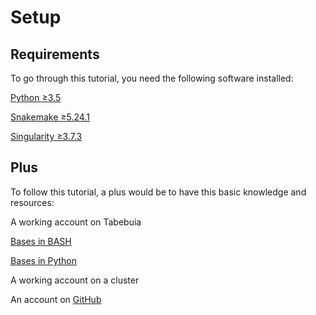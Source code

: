 # Setup {-}

## Requirements {-}

To go through this tutorial, you need the following software installed:

[Python ≥3.5](https://www.python.org/)

[Snakemake ≥5.24.1](https://snakemake.readthedocs.io/en/stable/)

[Singularity ≥3.7.3](https://sylabs.io/guides/3.5/user-guide/quick_start.html)

## Plus {-}

To follow this tutorial, a plus would be to have this basic knowledge and resources:

A working account on Tabebuia

[Bases in BASH](https://www.pierre-giraud.com/shell-bash/)

[Bases in Python](https://www.pierre-giraud.com/python-apprendre-programmer-cours/)

A working account on a cluster

An account on [GitHub](https://github.com/)

